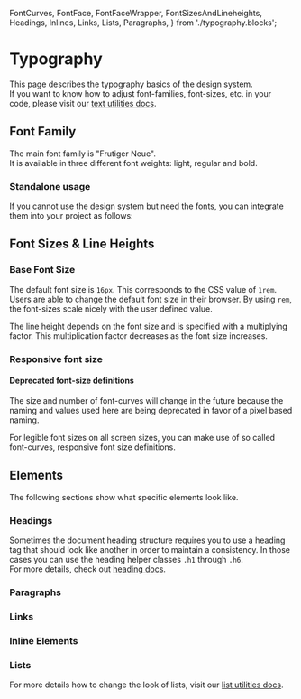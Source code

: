   FontCurves,
  FontFace,
  FontFaceWrapper,
  FontSizesAndLineheights,
  Headings,
  Inlines,
  Links,
  Lists,
  Paragraphs,
} from './typography.blocks';

<Meta of={TypographyStories} />

# Typography

This page describes the typography basics of the design system.<br/>
If you want to know how to adjust font-families, font-sizes, etc. in your code,
please visit our [text utilities docs](/?path=/docs/c55681df-4d21-469d-a5b3-c67686e7c104--docs).

## Font Family

The main font family is "Frutiger Neue".<br/>
It is available in three different font weights: light, regular and bold.

<FontFaceWrapper>
  <FontFace face="Frutiger Neue For Post" family="sans-serif" weight="bold" style="normal" />
  <FontFace face="Frutiger Neue For Post" family="sans-serif" weight="regular" style="normal" />
  <FontFace face="Frutiger Neue For Post" family="sans-serif" weight="light" style="normal" />
</FontFaceWrapper>

### Standalone usage

If you cannot use the design system but need the fonts, you can integrate them into your project as follows:

<Source code={SampleStandalone} language="css" />

## Font Sizes & Line Heights

### Base Font Size

The default font size is `16px`. This corresponds to the CSS value of `1rem`. Users are able to change the default font size in their browser. By using `rem`, the font-sizes scale nicely with the user defined value.

The line height depends on the font size and is specified with a multiplying factor. This multiplication factor decreases as the font size increases.

<FontSizesAndLineheights />

### Responsive font size

<div className="banner banner-info my-16">
  <h4 className="h5">Deprecated font-size definitions</h4>
  <div>
    The size and number of font-curves will change in the future because the naming and values used
    here are being deprecated in favor of a pixel based naming.
  </div>
</div>

For legible font sizes on all screen sizes, you can make use of so called font-curves, responsive font size definitions.

<FontCurves />

## Elements

The following sections show what specific elements look like.

### Headings

<Headings />

Sometimes the document heading structure requires you
to use a heading tag that should look like another in order to maintain a consistency.
In those cases you can use the heading helper classes `.h1` through `.h6`.<br/>
For more details, check out [heading docs](/?path=/docs/7ecd87f1-de96-4e39-a057-ba1798eb6959--docs).

### Paragraphs

<Paragraphs />

### Links

<Links />

### Inline Elements

<Inlines />

### Lists

<Lists />

For more details how to change the look of lists,
visit our [list utilities docs](/?path=/docs/e76192bb-b2eb-487a-b9c1-ef938bccdfc4--docs).
